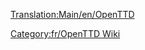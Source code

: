 [[Translation:Main/en/OpenTTD]]{{en/-}}
{{en/Bilingual box| Fr
| ---
| A Category for Manual related pages.
Articles that are called by [[Template/fr/Table des matières]] are automatically placed here.}}


[[Category:fr/OpenTTD Wiki]]